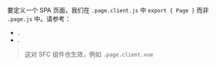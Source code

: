 
要定义一个 SPA 页面，我们在 `.page.client.js` 中 `export { Page }` 而非 `.page.js` 中。请参考：

- <Link href='/Page' />.
- <Link href='/render-modes#spa' />.

> 这对 SFC 组件也生效，例如 `.page.client.vue`
